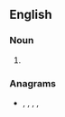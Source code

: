 ==English==

===Noun===
{{head|en|noun plural form}}

# {{plural of|biter|lang=en}}

===Anagrams===
* {{l|en|bestir}}, {{l|en|bister}}, {{l|en|bistre}}, {{l|en|rebits}}, {{l|en|tribes}}